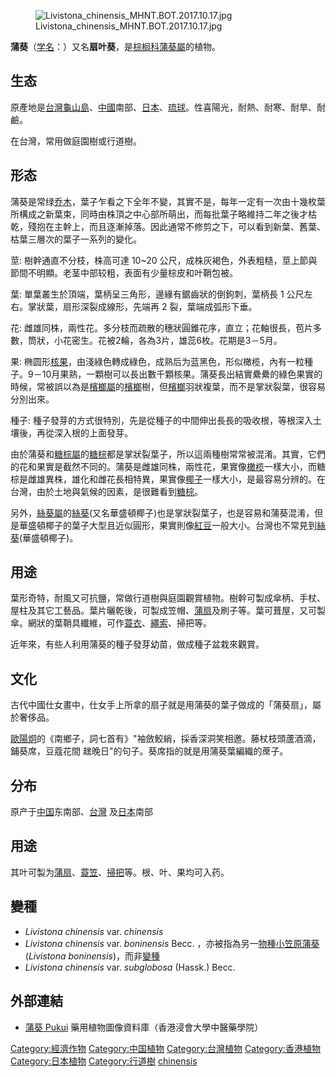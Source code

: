 {{Speciesbox
| image = Livistona-chinensis-Palermo01.jpg
| image_caption=
| status=ne
| status_system=iucn3.1
|taxon= Livistona chinensis
|authority = ([[Jacq.|Jacq.]]) [[R.Br.|R.Br.]] ex [[Mart.|Mart.]], 1838
}}
[[File:Livistona_chinensis_MHNT.BOT.2017.10.17.jpg|thumb]]

'''蒲葵'''（[[学名|学名]]：''{{lang|la|Livistona chinensis}}''）又名'''扇叶葵'''，是[[棕榈科|棕榈科]][[蒲葵屬|蒲葵屬]]的植物。

== 生态 ==
原產地是[[台灣|台灣]][[龜山島|龜山島]]、[[中國|中國]]南部、[[日本|日本]]、[[琉球|琉球]]。性喜陽光，耐熱、耐寒、耐旱、耐鹼。

在台灣，常用做庭園樹或行道樹。

== 形态 ==
蒲葵是常绿[[乔木|乔木]]，葉子乍看之下全年不變，其實不是，每年一定有一次由十幾枚葉所構成之新葉束，同時由株頂之中心部所萌出，而每批葉子略維持二年之後才枯乾，殘抱在主幹上，而且逐漸掉落。因此通常不修剪之下，可以看到新葉、舊葉、枯葉三層次的葉子一系列的變化。

莖: 樹幹通直不分枝，株高可達 10~20 公尺，成株灰褐色，外表粗糙，莖上節與節間不明顯。老茎中部较粗，表面有少量棕皮和叶鞘包被。

葉: 單葉叢生於頂端，葉柄呈三角形，邊緣有鋸齒狀的倒鉤刺，葉柄長 1 公尺左右。掌狀葉，扇形深裂成線形，先端再 2 裂，葉端成弧形下垂。 

花: 雌雄同株，兩性花。多分枝而疏散的穗狀圓錐花序，直立；花軸很長，苞片多數，筒狀，小花密生。花被2輪，各為3片，雄蕊6枚。花期是3－5月。

果: 椭圆形[[核果|核果]]，由淺綠色轉成綠色，成熟后为蓝黑色，形似橄榄，內有一粒種子。9－10月果熟，一顆樹可以長出數千顆核果。蒲葵長出結實纍纍的綠色果實的時候，常被誤以為是[[檳榔屬|檳榔屬]]的[[檳榔|檳榔]]樹，但[[檳榔|檳榔]]羽狀複葉，而不是掌狀裂葉，很容易分別出來。

種子: 種子發芽的方式很特別，先是從種子的中間伸出長長的吸收根，等根深入土壤後，再從深入根的上面發芽。

由於蒲葵和[[糖棕屬|糖棕屬]]的[[糖棕|糖棕]]都是掌狀裂葉子，所以這兩種樹常常被混淆。其實，它們的花和果實是截然不同的。蒲葵是雌雄同株，兩性花，果實像[[橄榄|橄榄]]一樣大小，而糖棕是雌雄異株，雄化和雌花長相特異，果實像[[椰子|椰子]]一樣大小，是最容易分辨的。在台灣，由於土地與氣候的因素，是很難看到[[糖棕|糖棕]]。

另外，[[絲葵屬|絲葵屬]]的[[絲葵|絲葵]](又名華盛頓椰子)也是掌狀裂葉子，也是容易和蒲葵混淆，但是華盛頓椰子的葉子大型且近似圓形，果實則像[[紅豆|紅豆]]一般大小。台灣也不常見到[[絲葵|絲葵]](華盛頓椰子)。

== 用途 ==	
葉形奇特，耐風又可抗鹽，常做行道樹與庭園觀賞植物。樹幹可製成傘柄、手杖、屋柱及其它工藝品。葉片曬乾後，可製成笠帽、[[蒲扇|蒲扇]]及刷子等。葉可葺屋，又可製傘。網狀的葉鞘具纖維，可作[[蓑衣|蓑衣]]、[[繩索|繩索]]、掃把等。

近年來，有些人利用蒲葵的種子發芽幼苗，做成種子盆栽來觀賞。

== 文化 ==
古代中國仕女畫中，仕女手上所拿的扇子就是用蒲葵的葉子做成的「蒲葵扇」，屬於奢侈品。

[[歐陽炯|歐陽炯]]的《南鄉子，詞七首有》"袖斂鮫綃，採香深洞笑相邀。藤杖枝頭蘆酒滴，鋪葵席，豆蔻花間 趖晚日"的句子。葵席指的就是用蒲葵葉編織的蓆子。

== 分布 ==
原产于[[中国|中国]]东南部、[[台灣|台灣]] 及[[日本|日本]]南部

== 用途 ==
其叶可製为[[蒲扇|蒲扇]]、[[蓑笠|蓑笠]]、[[掃把|掃把]]等。根、叶、果均可入药。

== 變種 ==
*''Livistona chinensis'' var. ''chinensis'' 
*''Livistona chinensis'' var. ''boninensis'' Becc. ，亦被指為另一[[物種|物種]][[小笠原蒲葵|小笠原蒲葵]] (''Livistona boninensis'')，而非[[變種|變種]]
*''Livistona chinensis'' var. ''subglobosa'' (Hassk.) Becc.

==外部連結==		
* [http://libproject.hkbu.edu.hk/was40/detail?lang=ch&channelid=1288&searchword=herb_id=D01208 蒲葵 Pukui] {{Wayback|url=http://libproject.hkbu.edu.hk/was40/detail?lang=ch&channelid=1288&searchword=herb_id=D01208 |date=20190822042216 }} 藥用植物圖像資料庫（香港浸會大學中醫藥學院）{{zh-hant}}{{en}}

{{commons category|Livistona chinensis}}

{{taxonbar}}

{{DEFAULTSORT:Livistona chinensis}}
[[Category:經濟作物|Category:經濟作物]]
[[Category:中国植物|Category:中国植物]]
[[Category:台灣植物|Category:台灣植物]]
[[Category:香港植物|Category:香港植物]]
[[Category:日本植物|Category:日本植物]]
[[Category:行道樹|Category:行道樹]]
[[Category:蒲葵属|chinensis]]